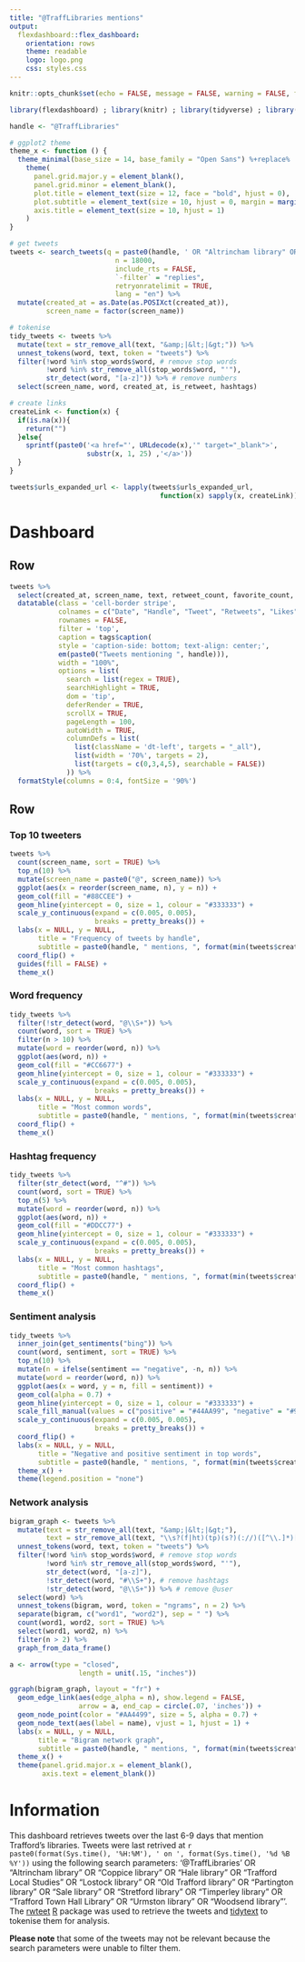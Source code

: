 ```yaml
---
title: "@TraffLibraries mentions"
output: 
  flexdashboard::flex_dashboard:
    orientation: rows
    theme: readable
    logo: logo.png
    css: styles.css
---
```


```r
knitr::opts_chunk$set(echo = FALSE, message = FALSE, warning = FALSE, fig.width = 8, fig.height = 4, fig.align = "left")

library(flexdashboard) ; library(knitr) ; library(tidyverse) ; library(rtweet) ; library(tidytext) ; library(reshape2) ; library(igraph) ; library(grid) ; library(ggraph) ; library(lubridate) ; library(DT) ; library(htmltools) ; library(scales)

handle <- "@TraffLibraries"

# ggplot2 theme
theme_x <- function () { 
  theme_minimal(base_size = 14, base_family = "Open Sans") %+replace% 
    theme(
      panel.grid.major.y = element_blank(),
      panel.grid.minor = element_blank(),
      plot.title = element_text(size = 12, face = "bold", hjust = 0),
      plot.subtitle = element_text(size = 10, hjust = 0, margin = margin(9, 0, 9, 0)),
      axis.title = element_text(size = 10, hjust = 1)
    )
}

# get tweets
tweets <- search_tweets(q = paste0(handle, ' OR "Altrincham library" OR "Coppice library" OR "Hale library" OR "Trafford Local Studies" OR "Lostock library" OR "Old Trafford library" OR "Partington library" OR "Sale library" OR "Stretford library" OR "Timperley library" OR "Trafford Town Hall Library" OR "Urmston library" OR "Woodsend library"'),
                          n = 18000,
                          include_rts = FALSE,
                          `-filter` = "replies",
                          retryonratelimit = TRUE,
                          lang = "en") %>%
  mutate(created_at = as.Date(as.POSIXct(created_at)),
         screen_name = factor(screen_name))

# tokenise
tidy_tweets <- tweets %>%
  mutate(text = str_remove_all(text, "&amp;|&lt;|&gt;")) %>% 
  unnest_tokens(word, text, token = "tweets") %>% 
  filter(!word %in% stop_words$word, # remove stop words
         !word %in% str_remove_all(stop_words$word, "'"),
         str_detect(word, "[a-z]")) %>% # remove numbers
  select(screen_name, word, created_at, is_retweet, hashtags)

# create links
createLink <- function(x) {
  if(is.na(x)){
    return("")
  }else{
    sprintf(paste0('<a href="', URLdecode(x),'" target="_blank">', 
                   substr(x, 1, 25) ,'</a>'))
  }
}

tweets$urls_expanded_url <- lapply(tweets$urls_expanded_url, 
                                     function(x) sapply(x, createLink))
```

Dashboard
=====================================

Row 
-------------------------------------

```r
tweets %>% 
  select(created_at, screen_name, text, retweet_count, favorite_count, urls_expanded_url) %>% 
  datatable(class = 'cell-border stripe',
            colnames = c("Date", "Handle", "Tweet", "Retweets", "Likes", "URL"),
            rownames = FALSE, 
            filter = 'top',
            caption = tags$caption(
            style = 'caption-side: bottom; text-align: center;',
            em(paste0("Tweets mentioning ", handle))),
            width = "100%",
            options = list(
              search = list(regex = TRUE),
              searchHighlight = TRUE,
              dom = 'tip',
              deferRender = TRUE,
              scrollX = TRUE,
              pageLength = 100,
              autoWidth = TRUE,
              columnDefs = list(
                list(className = 'dt-left', targets = "_all"),
                list(width = '70%', targets = 2),
                list(targets = c(0,3,4,5), searchable = FALSE))
              )) %>% 
  formatStyle(columns = 0:4, fontSize = '90%')
```

Row {.tabset .tabset-fade}
-------------------------------------

### Top 10 tweeters
```r
tweets %>% 
  count(screen_name, sort = TRUE) %>%
  top_n(10) %>%
  mutate(screen_name = paste0("@", screen_name)) %>% 
  ggplot(aes(x = reorder(screen_name, n), y = n)) +
  geom_col(fill = "#88CCEE") +
  geom_hline(yintercept = 0, size = 1, colour = "#333333") +
  scale_y_continuous(expand = c(0.005, 0.005),
                     breaks = pretty_breaks()) +
  labs(x = NULL, y = NULL,
       title = "Frequency of tweets by handle",
       subtitle = paste0(handle, " mentions, ", format(min(tweets$created_at), "%d-%m"), " to ", format(max(tweets$created_at),"%d-%m-%Y"))) +
  coord_flip() +
  guides(fill = FALSE) +
  theme_x()
```


### Word frequency
```r
tidy_tweets %>% 
  filter(!str_detect(word, "@\\S+")) %>%
  count(word, sort = TRUE) %>% 
  filter(n > 10) %>% 
  mutate(word = reorder(word, n)) %>% 
  ggplot(aes(word, n)) +
  geom_col(fill = "#CC6677") +
  geom_hline(yintercept = 0, size = 1, colour = "#333333") +
  scale_y_continuous(expand = c(0.005, 0.005),
                     breaks = pretty_breaks()) +
  labs(x = NULL, y = NULL,
       title = "Most common words",
       subtitle = paste0(handle, " mentions, ", format(min(tweets$created_at), "%d-%m"), " to ", format(max(tweets$created_at),"%d-%m-%Y"))) +
  coord_flip() +
  theme_x()
```

### Hashtag frequency
```r
tidy_tweets %>% 
  filter(str_detect(word, "^#")) %>% 
  count(word, sort = TRUE) %>% 
  top_n(5) %>% 
  mutate(word = reorder(word, n)) %>% 
  ggplot(aes(word, n)) +
  geom_col(fill = "#DDCC77") +
  geom_hline(yintercept = 0, size = 1, colour = "#333333") +
  scale_y_continuous(expand = c(0.005, 0.005),
                     breaks = pretty_breaks()) +
  labs(x = NULL, y = NULL,
       title = "Most common hashtags",
       subtitle = paste0(handle, " mentions, ", format(min(tweets$created_at), "%d-%m"), " to ", format(max(tweets$created_at),"%d-%m-%Y"))) +
  coord_flip() +
  theme_x()
```

### Sentiment analysis
```r
tidy_tweets %>%
  inner_join(get_sentiments("bing")) %>%
  count(word, sentiment, sort = TRUE) %>%
  top_n(10) %>%
  mutate(n = ifelse(sentiment == "negative", -n, n)) %>%
  mutate(word = reorder(word, n)) %>%
  ggplot(aes(x = word, y = n, fill = sentiment)) +
  geom_col(alpha = 0.7) +
  geom_hline(yintercept = 0, size = 1, colour = "#333333") +
  scale_fill_manual(values = c("positive" = "#44AA99", "negative" = "#999999")) + 
  scale_y_continuous(expand = c(0.005, 0.005),
                     breaks = pretty_breaks()) +
  coord_flip() +
  labs(x = NULL, y = NULL, 
       title = "Negative and positive sentiment in top words",
       subtitle = paste0(handle, " mentions, ", format(min(tweets$created_at), "%d-%m"), " to ", format(max(tweets$created_at),"%d-%m-%Y"))) +
  theme_x() +
  theme(legend.position = "none")
```

### Network analysis
```r
bigram_graph <- tweets %>%
  mutate(text = str_remove_all(text, "&amp;|&lt;|&gt;"),
         text = str_remove_all(text, "\\s?(f|ht)(tp)(s?)(://)([^\\.]*)[\\.|/](\\S*)")) %>% # remove URLs
  unnest_tokens(word, text, token = "tweets") %>%
  filter(!word %in% stop_words$word, # remove stop words
         !word %in% str_remove_all(stop_words$word, "'"),
         str_detect(word, "[a-z]"),
         !str_detect(word, "#\\S+"), # remove hashtags
         !str_detect(word, "@\\S+")) %>% # remove @user
  select(word) %>% 
  unnest_tokens(bigram, word, token = "ngrams", n = 2) %>%
  separate(bigram, c("word1", "word2"), sep = " ") %>%
  count(word1, word2, sort = TRUE) %>%
  select(word1, word2, n) %>%
  filter(n > 2) %>%
  graph_from_data_frame()

a <- arrow(type = "closed", 
                 length = unit(.15, "inches"))

ggraph(bigram_graph, layout = "fr") +
  geom_edge_link(aes(edge_alpha = n), show.legend = FALSE,
                 arrow = a, end_cap = circle(.07, 'inches')) +
  geom_node_point(color = "#AA4499", size = 5, alpha = 0.7) +
  geom_node_text(aes(label = name), vjust = 1, hjust = 1) +
  labs(x = NULL, y = NULL, 
       title = "Bigram network graph",
       subtitle = paste0(handle, " mentions, ", format(min(tweets$created_at), "%d-%m"), " to ", format(max(tweets$created_at),"%d-%m-%Y"))) +
  theme_x() +
  theme(panel.grid.major.x = element_blank(),
        axis.text = element_blank())
```

Information {data-icon="fa-info-circle"}
=====================================

This dashboard retrieves tweets over the last 6-9 days that mention Trafford's libraries. Tweets were last retrived at `r paste0(format(Sys.time(), '%H:%M'), ' on ', format(Sys.time(), '%d %B %Y'))` using the following search parameters: '@TraffLibraries'  OR "Altrincham library" OR "Coppice library" OR "Hale library" OR "Trafford Local Studies" OR "Lostock library" OR "Old Trafford library" OR "Partington library" OR "Sale library" OR "Stretford library" OR "Timperley library" OR "Trafford Town Hall Library" OR "Urmston library" OR "Woodsend library"'. The [rwteet](https://cran.r-project.org/web/packages/rwteet) [R](https://www.r-project.org/) package was used to retrieve the tweets and [tidytext](https://cran.r-project.org/web/packages/tidytext) to tokenise them for analysis.   

**Please note** that some of the tweets may not be relevant because the search parameters were unable to filter them.